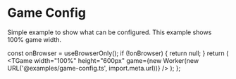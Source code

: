 # Game Config

Simple example to show what can be configured.
This example shows 100% game width.


  const onBrowser = useBrowserOnly();
  if (!onBrowser) {
    return null;
  }
  return (
    <TGame
      width="100%"
      height="600px"
      game={new Worker(new URL('@examples/game-config.ts', import.meta.url))}
    />
  );
};

<Game />
